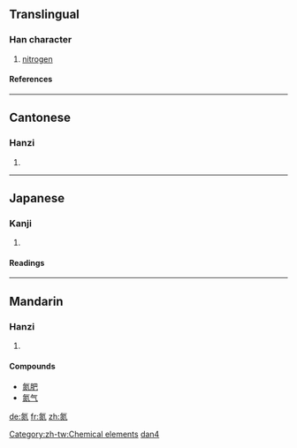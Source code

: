 ==Translingual==
===Han character===
{{Han char|rn=84|rad=气|as=08|sn=12|four=8081<sub>7</sub>|canj=人弓火火 (ONFF)}}
# [[nitrogen]]
====References====
{{Han ref|kx=0600.011|dkj=17071|hdz=32013.060|uh=6C2E|ud=27694|bh=B4E1|bd=46305}}

----
==Cantonese==
===Hanzi===
{{yue-hanzi|jyut=|y=daam6}}
# {{defn|Cantonese}}

----
==Japanese==
===Kanji===
{{ja-kanji|grade=|rs=气08}}
# {{defn|Japanese}} 
====Readings====
{{ja-readings|on=[[たん]] (tan)|kun=}}

----
==Mandarin==
===Hanzi===
{{cmn-hanzi|pin=[[dàn]] (dan4)|wg=tan<sup>4</sup>}}
# {{defn|Mandarin}}

====Compounds====
*[[氮肥]]
*[[氮气]]



[[Category:zh-tw:Chemical elements]]
[[Category:zh-cn:Chemical elements|dan4]]

[[de:氮]]
[[fr:氮]]
[[zh:氮]]